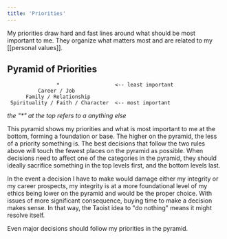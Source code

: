 ```yaml
---
title: 'Priorities'
---
```


My priorities draw hard and fast lines around what should be most important to me. They organize what matters most and are related to my [[personal values]].

## Pyramid of Priorities

```
                *                  <-- least important
          Career / Job
      Family / Relationship
 Spirituality / Faith / Character  <-- most important
```

_the "\*" at the top refers to a anything else_

This pyramid shows my priorities and what is most important to me at the bottom, forming a foundation or base. The higher on the pyramid, the less of a priority something is. The best decisions that follow the two rules above will touch the fewest places on the pyramid as possible. When decisions need to affect one of the categories in the pyramid, they should ideally sacrifice something in the top levels first, and the bottom levels last.

In the event a decision I have to make would damage either my integrity or my career prospects, my integrity is at a more foundational level of my ethics being lower on the pyramid and would be the proper choice. With issues of more significant consequence, buying time to make a decision makes sense. In that way, the Taoist idea to "do nothing" means it might resolve itself.

Even major decisions should follow my priorities in the pyramid.
